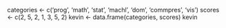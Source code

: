 categories <- c('prog', 'math', 'stat', 'machl', 'dom', 'commpres', 'vis')
scores <- c(2, 5, 2, 1, 3, 5, 2)
kevin <- data.frame(categories, scores)
kevin
